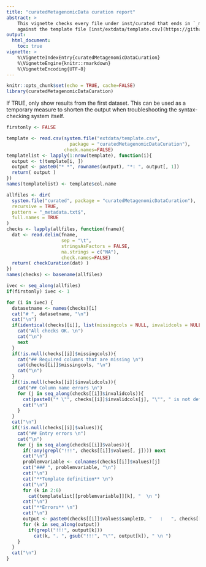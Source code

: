 ```yaml
---
title: "curatedMetagenomicData curation report"
abstract: >
    This vignette checks every file under inst/curated that ends in `_metadata.txt`
    against the template file [inst/extdata/template.csv](https://github.com/waldronlab/curatedMetagenomicDataCuration/blob/master/inst/extdata/template.csv), and shows problems found. Two types of errors can appear: 1) A "column name error" means a column name is not found at all in [template.csv](https://github.com/waldronlab/curatedMetagenomicDataCuration/blob/master/inst/extdata/template.csv). 2) An "entry error" means at least one value in a column does not match the rules defined for that column. This script will list the illegal values next to the row name they were found in. Entries are checked against the following rules: a) *uniqueness* - if "non-unique", then duplicate are allowed in the column, if "unique", then each duplicated value is an error and will be listed. b) *requiredness* - if "optional" then **NA** values are allowed, if "required" then any **NA** value is an error. c) *multiplevalues* - if TRUE, then multiple semicolon-separated are allowed in a single cell, if FALSE, no semicolon is allowed. d) *allowedvalues* is a regular expression definining legal values. These are assumed to be POSIX 1003.2 extended regular expressions (see `?grep`). Finally, the [template file](https://github.com/waldronlab/curatedMetagenomicDataCuration/blob/master/inst/extdata/template.csv) contains a free-form "description" field explaining what that column should contain, sometimes including units of measurement. The source repository for this document is https://github.com/waldronlab/curatedMetagenomicDataCuration.
output: 
  html_document:
    toc: true
vignette: >
    %\VignetteIndexEntry{curatedMetagenomicDataCuration}
    %\VignetteEngine{knitr::rmarkdown}
    %\VignetteEncoding{UTF-8}
---
```


```r
knitr::opts_chunk$set(echo = TRUE, cache=FALSE)
library(curatedMetagenomicDataCuration)
```

If TRUE, only show results from the first dataset. This can be used as a temporary measure to shorten the output when troubleshooting the syntax-checking system itself. 
```r
firstonly <- FALSE
```

```r
template <- read.csv(system.file("extdata/template.csv",
                       package = "curatedMetagenomicDataCuration"),
                     check.names=FALSE)
templatelist <- lapply(1:nrow(template), function(i){
  output <- t(template[i, ])
  output <- paste0("* *", rownames(output), "*: ", output[, 1])
  return( output )
})
names(templatelist) <- template$col.name
```

```r
allfiles <- dir(
  system.file("curated", package = "curatedMetagenomicDataCuration"),
  recursive = TRUE,
  pattern = "_metadata.txt$",
  full.names = TRUE
)
checks <- lapply(allfiles, function(fname){
  dat <- read.delim(fname, 
                    sep = "\t", 
                    stringsAsFactors = FALSE, 
                    na.strings = c("NA"),
                    check.names=FALSE)
  return( checkCuration(dat) )
})
names(checks) <- basename(allfiles)
```

```r
ivec <- seq_along(allfiles)
if(firstonly) ivec <- 1

for (i in ivec) {
  datasetname <- names(checks)[i]
  cat("# ", datasetname, "\n")
  cat("\n")
  if(identical(checks[[i]], list(missingcols = NULL, invalidcols = NULL, values = NULL))){
    cat("All checks OK. \n")
    cat("\n")
    next
  }
  if(!is.null(checks[[i]]$missingcols)){
    cat("## Required columns that are missing \n")
    cat(checks[[i]]$missingcols, "\n")
    cat("\n")
  }
  if(!is.null(checks[[i]]$invalidcols)){
    cat("## Column name errors \n")
    for (j in seq_along(checks[[i]]$invalidcols)){
      cat(paste0("* \"", checks[[i]]$invalidcols[j], "\"", " is not defined in the template. \n"))
      cat("\n")
    }
  }
  cat("\n")
  if(!is.null(checks[[i]]$values)){
    cat("## Entry errors \n")
    cat("\n")
    for (j in seq_along(checks[[i]]$values)){
      if(!any(grepl("!!!", checks[[i]]$values[, j]))) next
      cat("\n")
      problemvariable <- colnames(checks[[i]]$values)[j]
      cat("### ", problemvariable, "\n")
      cat("\n")
      cat("**Template definition** \n")
      cat("\n")
      for (k in 2:6)
        cat(templatelist[[problemvariable]][k], "  \n ")
      cat("\n")
      cat("**Errors** \n")
      cat("\n")
      output <- paste0(checks[[i]]$values$sampleID, "   :   ", checks[[i]]$values[, j])
      for (k in seq_along(output))
        if(grepl("!!!", output[k]))
          cat(k, ". ", gsub("!!!", "\"", output[k]), " \n ")
    }
  }
  cat("\n")
}
```
